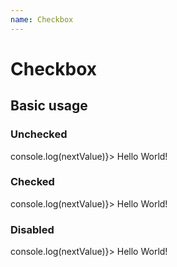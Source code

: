 ```yaml
---
name: Checkbox
---
```



# Checkbox

<PropsTable of={Checkbox} />

## Basic usage

### Unchecked

<Playground>
    <Checkbox value={false} onChange={nextValue => console.log(nextValue)}>
        Hello World!
    </Checkbox>
</Playground>

### Checked

<Playground>
    <Checkbox value={true} onChange={nextValue => console.log(nextValue)}>
        Hello World!
    </Checkbox>
</Playground>

### Disabled

<Playground>
    <Checkbox disabled={true} value={true} onChange={nextValue => console.log(nextValue)}>
        Hello World!
    </Checkbox>
</Playground>
